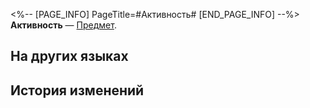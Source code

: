 <%-- [PAGE_INFO]
PageTitle=#Активность#
[END_PAGE_INFO] --%>
{{Предмет Инфобокс
|id          = 23
|Изображение = Предмет Активность.png
|Тип         = 
|Инвентарь   = 
|Редкость    = 3
|Эффект      = 
|Описание    = 
}}
'''Активность''' — [[Предмет]].

==На других языках==
{{На других языках
|en   = Activity
|zhs  = 活跃度
|zht  = 活躍度
|ja   = アクティブ度
|ko   = 활약도
|es   = Actividad
|fr   = Activité
|ru   = Активность
|th   = ค่าแอ็กทิฟ
|vi   = Độ Năng Động
|de   = Aktivität
|id   = Aktivitas
|pt   = Atividade
}}

==История изменений==
{{История изменений|3.5}}